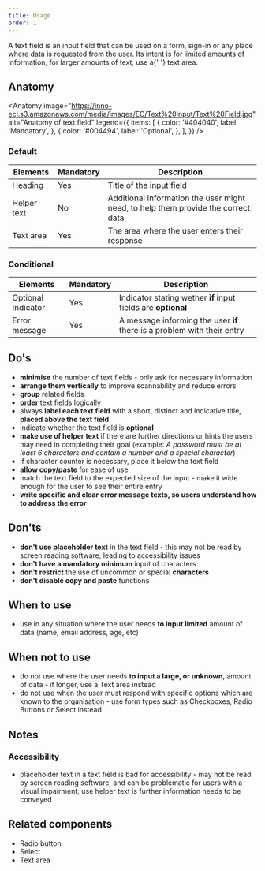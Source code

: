 ```yaml
---
title: Usage
order: 1
---
```



<Paragraph size="lead">
  A text field is an input field that can be used on a form, sign-in or any
  place where data is requested from the user. Its intent is for limited amounts
  of information; for larger amounts of text, use a{' '}
  <Link to="/ec/components/forms/text-area/usage/">text area</Link>.
</Paragraph>

## Anatomy

<Anatomy
  image="https://inno-ecl.s3.amazonaws.com/media/images/EC/Text%20Input/Text%20Field.jpg"
  alt="Anatomy of text field"
  legend={{
    items: [
      {
        color: '#404040',
        label: 'Mandatory',
      },
      {
        color: '#004494',
        label: 'Optional',
      },
    ],
  }}
/>

### Default

| Elements    | Mandatory | Description                                                                       |
| ----------- | --------- | --------------------------------------------------------------------------------- |
| Heading     | Yes       | Title of the input field                                                          |
| Helper text | No        | Additional information the user might need, to help them provide the correct data |
| Text area   | Yes       | The area where the user enters their response                                     |

### Conditional

| Elements           | Mandatory | Description                                                             |
| ------------------ | --------- | ----------------------------------------------------------------------- |
| Optional Indicator | Yes       | Indicator stating wether **if** input fields are **optional**           |
| Error message      | Yes       | A message informing the user **if** there is a problem with their entry |

## Do's

- **minimise** the number of text fields - only ask for necessary information
- **arrange them vertically** to improve scannability and reduce errors
- **group** related fields
- **order** text fields logically
- always **label each text field** with a short, distinct and indicative title, **placed above the text field**
- indicate whether the text field is **optional**
- **make use of helper text** if there are further directions or hints the users may need in completing their goal (example: _A password must be at least 6 characters and contain a number and a special character_)
- if character counter is necessary, place it below the text field
- **allow copy/paste** for ease of use
- match the text field to the expected size of the input - make it wide enough for the user to see their entire entry
- **write specific and clear error message texts, so users understand how to address the error**

## Don'ts

- **don't use placeholder text** in the text field - this may not be read by screen reading software, leading to accessibility issues
- **don't have a mandatory minimum** input of characters
- **don't restrict** the use of uncommon or special **characters**
- **don't disable copy and paste** functions

## When to use

- use in any situation where the user needs **to input limited** amount of data (name, email address, age, etc)

## When not to use

- do not use where the user needs **to input a large, or unknown**, amount of data - if longer, use a <Link to="/ec/components/forms/text-area/usage/">Text area</Link> instead
- do not use when the user must respond with specific options which are known to the organisation - use form types such as Checkboxes, <Link to="/ec/components/forms/radio/usage/">Radio Buttons</Link> or <Link to="/ec/components/forms/select/usage/">Select</Link> instead

## Notes

### Accessibility

- placeholder text in a text field is bad for accessibility - may not be read by screen reading software, and can be problematic for users with a visual impairment; use helper text is further information needs to be conveyed

## Related components

- <Link to="/ec/components/forms/radio/usage/">Radio button</Link>
- <Link to="/ec/components/forms/select/usage/">Select</Link>
- <Link to="/ec/components/forms/text-area/usage/">Text area</Link>
